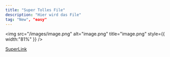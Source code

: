 ```yaml
---
title: "Super Tolles File"
description: "Hier wird das File"
tag: "New", "easy"
---
```


<img
  src="/images/image.png"
  alt="image.png"
  title="image.png"
  style={{ width:"81%" }}
/>

[SuperLink](FAQ)
 